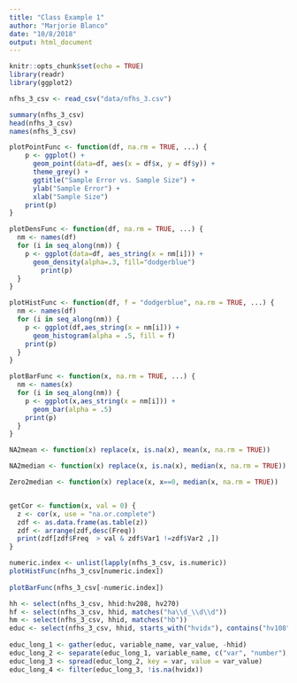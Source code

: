 ```yaml
---
title: "Class Example 1"
author: "Marjorie Blanco"
date: "10/8/2018"
output: html_document
---
```


```r
knitr::opts_chunk$set(echo = TRUE)
library(readr)
library(ggplot2)
```

```r
nfhs_3_csv <- read_csv("data/nfhs_3.csv")

summary(nfhs_3_csv)
head(nfhs_3_csv)
names(nfhs_3_csv)
```

```r
plotPointFunc <- function(df, na.rm = TRUE, ...) {
    p <- ggplot() +
      geom_point(data=df, aes(x = df$x, y = df$y)) +
      theme_grey() +
      ggtitle("Sample Error vs. Sample Size") +
      ylab("Sample Error") +
      xlab("Sample Size")
    print(p)
}

plotDensFunc <- function(df, na.rm = TRUE, ...) {
  nm <- names(df)
  for (i in seq_along(nm)) {
    p <- ggplot(data=df, aes_string(x = nm[i])) +
      geom_density(alpha=.3, fill="dodgerblue")
        print(p)
  }
}

plotHistFunc <- function(df, f = "dodgerblue", na.rm = TRUE, ...) {
  nm <- names(df)
  for (i in seq_along(nm)) {
    p <- ggplot(df,aes_string(x = nm[i])) + 
      geom_histogram(alpha = .5, fill = f) 
    print(p)
  }
}

plotBarFunc <- function(x, na.rm = TRUE, ...) {
  nm <- names(x)
  for (i in seq_along(nm)) {
    p <- ggplot(x,aes_string(x = nm[i])) + 
      geom_bar(alpha = .5) 
    print(p)
  }
}

NA2mean <- function(x) replace(x, is.na(x), mean(x, na.rm = TRUE))

NA2median <- function(x) replace(x, is.na(x), median(x, na.rm = TRUE))

Zero2median <- function(x) replace(x, x==0, median(x, na.rm = TRUE))


getCor <- function(x, val = 0) {
  z <- cor(x, use = "na.or.complete")
  zdf <- as.data.frame(as.table(z))
  zdf <- arrange(zdf,desc(Freq))
  print(zdf[zdf$Freq  > val & zdf$Var1 !=zdf$Var2 ,])
}
```

```r
numeric.index <- unlist(lapply(nfhs_3_csv, is.numeric)) 
plotHistFunc(nfhs_3_csv[numeric.index])
             
plotBarFunc(nfhs_3_csv[-numeric.index])
```

```r
hh <- select(nfhs_3_csv, hhid:hv208, hv270)
hf <- select(nfhs_3_csv, hhid, matches("ha\\d_\\d\\d"))
hm <- select(nfhs_3_csv, hhid, matches("hb"))
educ <- select(nfhs_3_csv, hhid, starts_with("hvidx"), contains("hv108"))
  
educ_long_1 <- gather(educ, variable_name, var_value, -hhid)
educ_long_2 <- separate(educ_long_1, variable_name, c("var", "number"), sep = "_")
educ_long_3 <- spread(educ_long_2, key = var, value = var_value)
educ_long_4 <- filter(educ_long_3, !is.na(hvidx))
```

